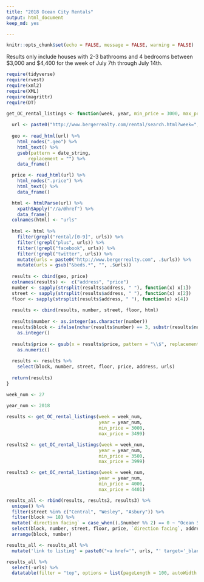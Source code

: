```yaml
---
title: "2018 Ocean City Rentals"
output: html_document
keep_md: yes

---
```


```r
knitr::opts_chunk$set(echo = FALSE, message = FALSE, warning = FALSE)
```

Results only include houses with 2-3 bathrooms and 4 bedrooms between $3,000 and $4,400 for the week of July 7th through July 14th.

```r
require(tidyverse)
require(rvest)
require(xml2)
require(XML)
require(magrittr)
require(DT)

get_OC_rental_listings <- function(week, year, min_price = 3000, max_price = 3499, date_string = "July 07, 2018 to July 14, 2018") {
  
  url <- paste0("http://www.bergerrealty.com/rental/search.html?week=", week, "&nweek=1&beds=7&bath=4&ulimit=0&minprice=", min_price, "&maxprice=", max_price, "&sortby=1&limit=100&year=", year)
  
  geo <- read_html(url) %>%
    html_nodes(".geo") %>%
    html_text() %>%
    gsub(pattern = date_string, 
        replacement = "") %>%
    data_frame()

  price <- read_html(url) %>%
    html_nodes(".price") %>%
    html_text() %>%
    data_frame() 

  html <- htmlParse(url) %>%
    xpathSApply("//a/@href") %>%
    data_frame()
  colnames(html) <- "urls"
  
  html <- html %>%
    filter(grepl("rental/[0-9]", urls)) %>%
    filter(!grepl("plus", urls)) %>%
    filter(!grepl("facebook", urls)) %>%
    filter(!grepl("twitter", urls)) %>%
    mutate(urls = paste0("http://www.bergerrealty.com", .$urls)) %>%
    mutate(urls = gsub("&beds.*", "", .$urls))
  
  results <- cbind(geo, price) 
  colnames(results) <-  c("address", "price")
  number <- sapply(strsplit(results$address, " "), function(x) x[1])
  street <- sapply(strsplit(results$address, " "), function(x) x[2])
  floor <- sapply(strsplit(results$address, " "), function(x) x[4])
  
  results <- cbind(results, number, street, floor, html)
  
  results$number <- as.integer(as.character(number))
  results$block <- ifelse(nchar(results$number) == 3, substr(results$number, 1,1), substr(results$number, 1,2)) %>%
    as.integer()
  
  results$price <- gsub(x = results$price, pattern = "\\$", replacement = "") %>%
    as.numeric()
  
  results <- results %>%
    select(block, number, street, floor, price, address, urls)
  
  return(results)
}

week_num <- 27
  
year_num <- 2018

results <- get_OC_rental_listings(week = week_num, 
                                  year = year_num, 
                                  min_price = 3000, 
                                  max_price = 3499)

results2 <- get_OC_rental_listings(week = week_num, 
                                  year = year_num, 
                                  min_price = 3500, 
                                  max_price = 3999)

results3 <- get_OC_rental_listings(week = week_num, 
                                  year = year_num, 
                                  min_price = 4000, 
                                  max_price = 4401)

results_all <- rbind(results, results2, results3) %>%
  unique() %>%
  filter(street %in% c("Central", "Wesley", "Asbury")) %>%
  filter(block >= 18) %>%
  mutate(`direction facing` = case_when((.$number %% 2) == 0 ~ "Ocean Side", (.$number %% 2) == 1 ~ "Bay Side")) %>%
  select(block, number, street, floor, price, `direction facing`, address, urls) %>%
  arrange(block, number) 

results_all <- results_all %>%
  mutate('link to listing' = paste0("<a href='", urls, "' target='_blank'>click to view</a>"))

results_all %>%
  select(-urls) %>%
  datatable(filter = "top", options = list(pageLength = 100, autoWidth = FALSE), escape = F)
```